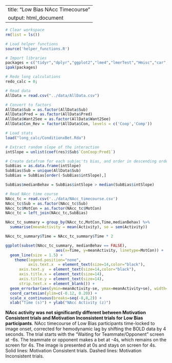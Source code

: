 <style>div.comment {color:blue}</style>
---
title: "Low Bias NAcc Timecourse"
output: html_document
---

```r
# Clear workspace
rm(list = ls())

# Load helper functions
source('helper_functions.R')

# Import libraries
packages = c("tidyr","dplyr","ggplot2","lme4","lmerTest","Hmisc","car","lmtest","Rarity","cowplot")
ipak(packages)

# Redo long calculations
redo_calc = 0;
```

```r
# Read data
AllData = read.csv("../data/AllData.csv")

# Convert to factors
AllData$Sub = as.factor(AllData$Sub)
AllData$Pred = as.factor(AllData$Pred)
AllData$Want2See = as.factor(AllData$Want2See)
AllData$Con_Rev = factor(AllData$Con, levels = c('Coop','Comp'))

# Load stats
load("long_calc/ConditionxBet.Rda")
```

```r
# Extract random slope of the interaction
intSlope = unlist(coef(res)$Sub$`ConCoop:Pred1`)

# Create datafrom for each subjec'ts bias, and order in descending order
SubBias = as.data.frame(intSlope)
SubBias$Sub = unique(AllData$Sub)
SubBias = SubBias[order(-SubBias$intSlope),]

SubBias$medianBehav = SubBias$intSlope > median(SubBias$intSlope)
```

```r
# Read NAcc time course
NAcc_tc = read.csv('../data/NAcc_timecourse.csv')
NAcc_tc$Sub = as.factor(NAcc_tc$Sub)
NAcc_tc$MotCon = as.factor(NAcc_tc$MotCon)
NAcc_tc = left_join(NAcc_tc,SubBias)

NAcc_tc_summary = group_by(NAcc_tc,MotCon,Time,medianBehav) %>%
  summarise(meanActivity = mean(Activity), se = sem(Activity))

NAcc_tc_summary$Time = NAcc_tc_summary$Time * 2

ggplot(subset(NAcc_tc_summary, medianBehav == FALSE), 
                      aes(x=Time, y=meanActivity, linetype=MotCon)) +
  geom_line(size = 1.5) +
    theme(legend.position="none",
          axis.text.x  = element_text(size=14,color="black"),
      axis.text.y  = element_text(size=14,color="black"),
      axis.title.x = element_text(size=14),
      axis.title.y = element_text(size=14),
      strip.text.x = element_blank()) +
  geom_errorbar(aes(ymin=meanActivity-se, ymax=meanActivity+se), width=.3) +
  coord_cartesian(ylim=c(-0.12, 0.20)) +
  scale_x_continuous(breaks=seq(-8,8,2)) +
  xlab("Time (s)") + ylab("NAcc Activity (z)")

```

**NAcc activity was not significantly different between Motivation Consistent trials and Motivation Inconsistent trials for Low Bias participants**. NAcc timecourse of Low Bias participants time-locked to image onset, corrected for hemodynamic lag by shifting the BOLD data by 4 seconds. The trial starts with the “Waiting for Teammate/Opponent” screen at -6s. The teammate or opponent makes a bet at -4s, which remains on the screen for 4s. The image is presented at 0s and stays on screen for 4s. Solid lines: Motivation Consistent trials. Dashed lines: Motivation Inconsistent trials.

